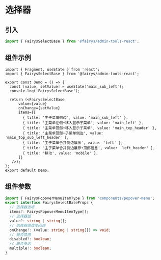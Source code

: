 # 选择器


## 引入

```ts
import { FairysSelectBase } from '@fairys/admin-tools-react';
```

## 组件示例

```tsx preview
import { Fragment, useState } from 'react';
import { FairysSelectBase } from '@fairys/admin-tools-react';

export const Demo = () => {
  const [value, setValue] = useState('main_sub_left');
  console.log('FairysSelectBase');
   
  return (<FairysSelectBase
      value={value}
      onChange={setValue}
      items={[
        { title: '主子菜单侧边', value: 'main_sub_left' },
        { title: '主菜单左侧+移入显示子菜单', value: 'main_left' },
        { title: '主菜单顶部+移入显示子菜单', value: 'main_top_header' },
        { title: '主菜单顶部+子菜单侧边', value: 'main_top_sub_left_header' },
        { title: '主子菜单合并侧边展示', value: 'left' },
        { title: '主子菜单合并侧边展示+顶部信息', value: 'left_header' },
        { title: '移动', value: 'mobile' },
      ]}
   />);
};
export default Demo;
```

## 组件参数

```ts
import { FairysPopoverMenuItemType } from 'components/popover-menu';
export interface FairysSelectBaseProps {
  // 选择器选项
  items?: FairysPopoverMenuItemType[];
  // 选择器值
  value?: string | string[];
  // 选择器值改变回调
  onChange?: (value: string | string[]) => void;
  // 是否禁用
  disabled?: boolean;
  // 是否多选
  multiple?: boolean;
}
```

